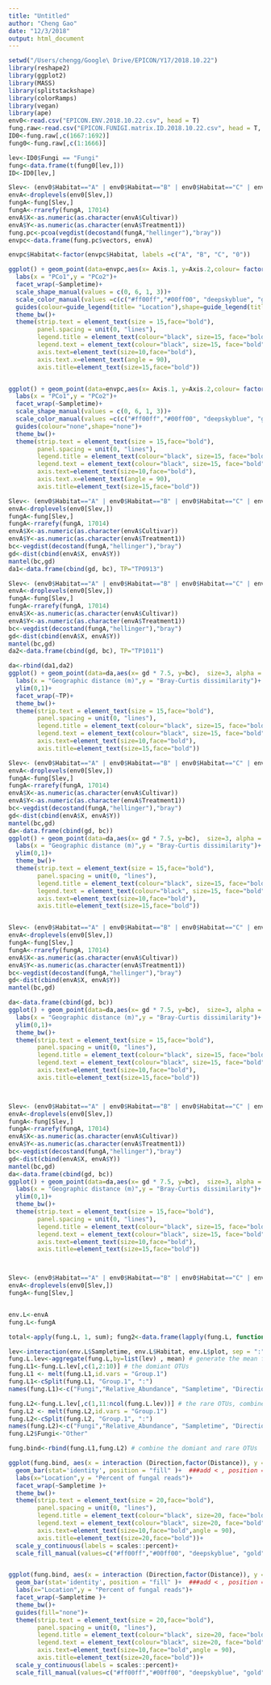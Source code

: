 ```yaml
---
title: "Untitled"
author: "Cheng Gao"
date: "12/3/2018"
output: html_document
---
```


```r
setwd("/Users/chengg/Google\ Drive/EPICON/Y17/2018.10.22")
library(reshape2)
library(ggplot2)
library(MASS)
library(splitstackshape)
library(colorRamps)
library(vegan)
library(ape)
env0<-read.csv("EPICON.ENV.2018.10.22.csv", head = T)
fung.raw<-read.csv("EPICON.FUNIGI.matrix.ID.2018.10.22.csv", head = T, row.names = 1)
ID0<-fung.raw[,c(1667:1692)]
fung0<-fung.raw[,c(1:1666)]

lev<-ID0$Fungi == "Fungi"
fung<-data.frame(t(fung0[lev,]))
ID<-ID0[lev,]

Slev<- (env0$Habitat=="A" | env0$Habitat=="B" | env0$Habitat=="C" | env0$Habitat=="P" ) 
envA<-droplevels(env0[Slev,])
fungA<-fung[Slev,]
fungA<-rrarefy(fungA, 17014)
envA$X<-as.numeric(as.character(envA$Cultivar))
envA$Y<-as.numeric(as.character(envA$Treatment1))
fung.pc<-pcoa(vegdist(decostand(fungA,"hellinger"),"bray"))
envpc<-data.frame(fung.pc$vectors, envA)

envpc$Habitat<-factor(envpc$Habitat, labels =c("A", "B", "C", "0"))

ggplot() + geom_point(data=envpc,aes(x= Axis.1, y=Axis.2,colour= factor(plot), shape=Habitat),  size=3, alpha = 0.7, stroke = 3) + 
  labs(x = "PCo1",y = "PCo2")+
  facet_wrap(~Sampletime)+
  scale_shape_manual(values = c(0, 6, 1, 3))+
  scale_color_manual(values =c(c("#ff00ff","#00ff00", "deepskyblue", "gold", "red", "navy", "darkgreen","maroon3", "black", "bisque", "grey")))+
  guides(colour=guide_legend(title= "Location"),shape=guide_legend(title= "Direction"))+
  theme_bw()+
  theme(strip.text = element_text(size = 15,face="bold"),
        panel.spacing = unit(0, "lines"),
        legend.title = element_text(colour="black", size=15, face="bold"),
        legend.text = element_text(colour="black", size=15, face="bold"),
        axis.text=element_text(size=10,face="bold"),
        axis.text.x=element_text(angle = 90),
        axis.title=element_text(size=15,face="bold"))


ggplot() + geom_point(data=envpc,aes(x= Axis.1, y=Axis.2,colour= factor(plot), shape=Habitat),  size=3, alpha = 0.7, stroke = 3) + 
  labs(x = "PCo1",y = "PCo2")+
  facet_wrap(~Sampletime)+
  scale_shape_manual(values = c(0, 6, 1, 3))+
  scale_color_manual(values =c(c("#ff00ff","#00ff00", "deepskyblue", "gold", "red", "navy", "darkgreen","maroon3", "black", "bisque", "grey")))+
  guides(colour="none",shape="none")+
  theme_bw()+
  theme(strip.text = element_text(size = 15,face="bold"),
        panel.spacing = unit(0, "lines"),
        legend.title = element_text(colour="black", size=15, face="bold"),
        legend.text = element_text(colour="black", size=15, face="bold"),
        axis.text=element_text(size=10,face="bold"),
        axis.text.x=element_text(angle = 90),
        axis.title=element_text(size=15,face="bold"))

Slev<- (env0$Habitat=="A" | env0$Habitat=="B" | env0$Habitat=="C" | env0$Habitat=="P" ) &  env0$Sampletime == "TP0913"
envA<-droplevels(env0[Slev,])
fungA<-fung[Slev,]
fungA<-rrarefy(fungA, 17014)
envA$X<-as.numeric(as.character(envA$Cultivar))
envA$Y<-as.numeric(as.character(envA$Treatment1))
bc<-vegdist(decostand(fungA,"hellinger"),"bray")
gd<-dist(cbind(envA$X, envA$Y))
mantel(bc,gd)
da1<-data.frame(cbind(gd, bc), TP="TP0913")

Slev<- (env0$Habitat=="A" | env0$Habitat=="B" | env0$Habitat=="C" | env0$Habitat=="P" ) &  env0$Sampletime == "TP1011"
envA<-droplevels(env0[Slev,])
fungA<-fung[Slev,]
fungA<-rrarefy(fungA, 17014)
envA$X<-as.numeric(as.character(envA$Cultivar))
envA$Y<-as.numeric(as.character(envA$Treatment1))
bc<-vegdist(decostand(fungA,"hellinger"),"bray")
gd<-dist(cbind(envA$X, envA$Y))
mantel(bc,gd)
da2<-data.frame(cbind(gd, bc), TP="TP1011")

da<-rbind(da1,da2)
ggplot() + geom_point(data=da,aes(x= gd * 7.5, y=bc),  size=3, alpha = 0.2, stroke = 3) + 
  labs(x = "Geographic distance (m)",y = "Bray-Curtis dissimilarity")+
  ylim(0,1)+
  facet_wrap(~TP)+
  theme_bw()+
  theme(strip.text = element_text(size = 15,face="bold"),
        panel.spacing = unit(0, "lines"),
        legend.title = element_text(colour="black", size=15, face="bold"),
        legend.text = element_text(colour="black", size=15, face="bold"),
        axis.text=element_text(size=10,face="bold"),
        axis.title=element_text(size=15,face="bold"))
```


```r

Slev<- (env0$Habitat=="A" | env0$Habitat=="B" | env0$Habitat=="C" | env0$Habitat=="P" ) 
envA<-droplevels(env0[Slev,])
fungA<-fung[Slev,]
fungA<-rrarefy(fungA, 17014)
envA$X<-as.numeric(as.character(envA$Cultivar))
envA$Y<-as.numeric(as.character(envA$Treatment1))
bc<-vegdist(decostand(fungA,"hellinger"),"bray")
gd<-dist(cbind(envA$X, envA$Y))
mantel(bc,gd)
da<-data.frame(cbind(gd, bc))
ggplot() + geom_point(data=da,aes(x= gd * 7.5, y=bc),  size=3, alpha = 0.2, stroke = 3) + 
  labs(x = "Geographic distance (m)",y = "Bray-Curtis dissimilarity")+
  ylim(0,1)+
  theme_bw()+
  theme(strip.text = element_text(size = 15,face="bold"),
        panel.spacing = unit(0, "lines"),
        legend.title = element_text(colour="black", size=15, face="bold"),
        legend.text = element_text(colour="black", size=15, face="bold"),
        axis.text=element_text(size=10,face="bold"),
        axis.title=element_text(size=15,face="bold"))


Slev<- (env0$Habitat=="A" | env0$Habitat=="B" | env0$Habitat=="C" | env0$Habitat=="P" ) &  env0$Sampletime == "TP0913"
envA<-droplevels(env0[Slev,])
fungA<-fung[Slev,]
fungA<-rrarefy(fungA, 17014)
envA$X<-as.numeric(as.character(envA$Cultivar))
envA$Y<-as.numeric(as.character(envA$Treatment1))
bc<-vegdist(decostand(fungA,"hellinger"),"bray")
gd<-dist(cbind(envA$X, envA$Y))
mantel(bc,gd)

da<-data.frame(cbind(gd, bc))
ggplot() + geom_point(data=da,aes(x= gd * 7.5, y=bc),  size=3, alpha = 0.2, stroke = 3) + 
  labs(x = "Geographic distance (m)",y = "Bray-Curtis dissimilarity")+
  ylim(0,1)+
  theme_bw()+
  theme(strip.text = element_text(size = 15,face="bold"),
        panel.spacing = unit(0, "lines"),
        legend.title = element_text(colour="black", size=15, face="bold"),
        legend.text = element_text(colour="black", size=15, face="bold"),
        axis.text=element_text(size=10,face="bold"),
        axis.title=element_text(size=15,face="bold"))



Slev<- (env0$Habitat=="A" | env0$Habitat=="B" | env0$Habitat=="C" | env0$Habitat=="P" ) &  env0$Sampletime == "TP1011"
envA<-droplevels(env0[Slev,])
fungA<-fung[Slev,]
fungA<-rrarefy(fungA, 17014)
envA$X<-as.numeric(as.character(envA$Cultivar))
envA$Y<-as.numeric(as.character(envA$Treatment1))
bc<-vegdist(decostand(fungA,"hellinger"),"bray")
gd<-dist(cbind(envA$X, envA$Y))
mantel(bc,gd)
da<-data.frame(cbind(gd, bc))
ggplot() + geom_point(data=da,aes(x= gd * 7.5, y=bc),  size=3, alpha = 0.2, stroke = 3) + 
  labs(x = "Geographic distance (m)",y = "Bray-Curtis dissimilarity")+
  ylim(0,1)+
  theme_bw()+
  theme(strip.text = element_text(size = 15,face="bold"),
        panel.spacing = unit(0, "lines"),
        legend.title = element_text(colour="black", size=15, face="bold"),
        legend.text = element_text(colour="black", size=15, face="bold"),
        axis.text=element_text(size=10,face="bold"),
        axis.title=element_text(size=15,face="bold"))




```


```r
Slev<- (env0$Habitat=="A" | env0$Habitat=="B" | env0$Habitat=="C" | env0$Habitat=="P" ) 
envA<-droplevels(env0[Slev,])
fungA<-fung[Slev,]


env.L<-envA
fung.L<-fungA

total<-apply(fung.L, 1, sum); fung2<-data.frame(lapply(fung.L, function(x) {  x / total  }) ) *100 # change the abundance data into relative abundance#

lev<-interaction(env.L$Sampletime, env.L$Habitat, env.L$plot, sep = ":") ## ccombining factors for Barplot profiling
fung.L.lev<-aggregate(fung.L,by=list(lev) , mean) # generate the mean for each factor level
fung.L1<-fung.L.lev[,c(1,2:10)] # the domiant OTUs
fung.L1 <- melt(fung.L1,id.vars = "Group.1")
fung.L1<-cSplit(fung.L1, "Group.1", ":")
names(fung.L1)<-c("Fungi","Relative_Abundance", "Sampletime", "Direction", "Distance")

fung.L2<-fung.L.lev[,c(1,11:ncol(fung.L.lev))] # the rare OTUs, combined as 'others'
fung.L2 <- melt(fung.L2,id.vars = "Group.1")
fung.L2<-cSplit(fung.L2, "Group.1", ":")
names(fung.L2)<-c("Fungi","Relative_Abundance", "Sampletime", "Direction", "Distance")
fung.L2$Fungi<-"Other"

fung.bind<-rbind(fung.L1,fung.L2) # combine the domiant and rare OTUs

ggplot(fung.bind, aes(x = interaction (Direction,factor(Distance)), y = Relative_Abundance,fill=Fungi)) +
  geom_bar(stat='identity', position = "fill" )+  ###add < , position = "fill"  > for relative abundance
  labs(x="Location",y = "Percent of fungal reads")+
  facet_wrap(~Sampletime )+
  theme_bw()+
  theme(strip.text = element_text(size = 20,face="bold"),
        panel.spacing = unit(0, "lines"),
        legend.title = element_text(colour="black", size=20, face="bold"),
        legend.text = element_text(colour="black", size=20, face="bold"),
        axis.text=element_text(size=10,face="bold",angle = 90),
        axis.title=element_text(size=20,face="bold"))+
  scale_y_continuous(labels = scales::percent)+
  scale_fill_manual(values=c("#ff00ff","#00ff00", "deepskyblue", "gold", "red", "navy", "darkgreen","maroon3", "black", "bisque", "grey")) 


ggplot(fung.bind, aes(x = interaction (Direction,factor(Distance)), y = Relative_Abundance,fill=Fungi)) +
  geom_bar(stat='identity', position = "fill" )+  ###add < , position = "fill"  > for relative abundance
  labs(x="Location",y = "Percent of fungal reads")+
  facet_wrap(~Sampletime )+
  theme_bw()+
  guides(fill="none")+
  theme(strip.text = element_text(size = 20,face="bold"),
        panel.spacing = unit(0, "lines"),
        legend.title = element_text(colour="black", size=20, face="bold"),
        legend.text = element_text(colour="black", size=20, face="bold"),
        axis.text=element_text(size=10,face="bold",angle = 90),
        axis.title=element_text(size=20,face="bold"))+
  scale_y_continuous(labels = scales::percent)+
  scale_fill_manual(values=c("#ff00ff","#00ff00", "deepskyblue", "gold", "red", "navy", "darkgreen","maroon3", "black", "bisque", "grey")) 


```

